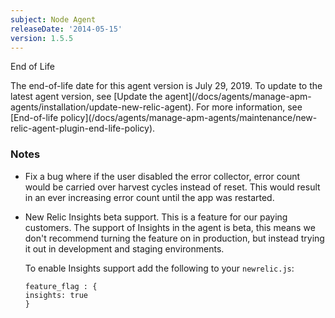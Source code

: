 ```yaml
---
subject: Node Agent
releaseDate: '2014-05-15'
version: 1.5.5
---
```


End of Life

<Callout variant="important">
  The end-of-life date for this agent version is July 29, 2019. To update to the latest agent version, see [Update the agent](/docs/agents/manage-apm-agents/installation/update-new-relic-agent). For more information, see [End-of-life policy](/docs/agents/manage-apm-agents/maintenance/new-relic-agent-plugin-end-life-policy).
</Callout>

### Notes

* Fix a bug where if the user disabled the error collector, error count would be carried over harvest cycles instead of reset. This would result in an ever increasing error count until the app was restarted.
* New Relic Insights beta support. This is a feature for our paying customers. The support of Insights in the agent is beta, this means we don't recommend turning the feature on in production, but instead trying it out in development and staging environments.

  To enable Insights support add the following to your `newrelic.js`:

  ```
  feature_flag : {
  insights: true
  }
  ```

